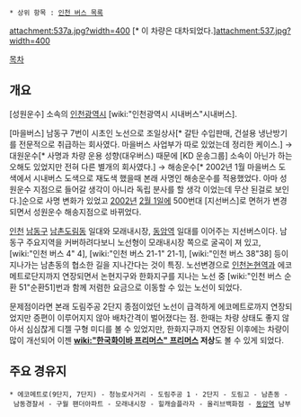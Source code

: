  * 상위 항목 : [[인천 버스 목록]]
attachment:537a.jpg?width=400
[* 이 차량은 대차되었다.]attachment:537.jpg?width=400

[[목차]]

== 개요 ==

[성원운수] 소속의 [[인천광역시]] [wiki:"인천광역시 시내버스"시내버스].

[마을버스] 남동구 7번이 시초인 노선으로 조일상사[* 갈탄 수입판매, 건설용 냉난방기를 전문적으로 취급하는 회사였다. 마을버스 사업부가 따로 있었는데 정리한 케이스.] → 대원운수[* 사명과 차량 운용 성향(대우버스) 때문에 [KD 운송그룹] 소속이 아닌가 하는 오해도 있었지만 전혀 다른 별개의 회사였다.] → 해송운수[* 2002년 1월 마을버스 도색에서 시내버스 도색으로 재도색 했을때 본래 사명인 해송운수를 적용했었다. 아마 성원운수 지점으로 들어갈 생각이 아니라 독립 분사를 할 생각 이었는데 무산 된걸로 보인다.]순으로 사명 변화가 있었고 [[2002년]] [[2월 1일]]에 500번대 [지선버스]로 면허가 변경되면서 성원운수 해송지점으로 바뀌었다.

[[인천광역시|인천]] [[남동구]] [[남촌도림동]] 일대와 모래내시장, [[동암역]] 일대를 이어주는 지선버스이다. 남동구 주요지역을 커버하려다보니 노선형이 모래내시장 쪽으로 굴곡이 져 있고, [wiki:"인천 버스 4" 4], [wiki:"인천 버스 21-1" 21-1], [wiki:"인천 버스 38"38] 등이 지나가는 남촌동의 협소한 길을 지나간다는 것이 특징. 노선변경으로 [[인천논현역]]과 에코메트로단지까지 연장되면서 논현지구와 한화지구를 지나는 노선 중 [wiki:"인천 버스 순환 51"순환51]번과 함께 저렴한 요금으로 이동할 수 있는 노선이 되었다.

문제점이라면 본래 도림주공 2단지 종점이었던 노선이 급격하게 에코메트로까지 연장되었지만 증편이 이루어지지 않아 배차간격이 벌어졌다는 점. 한때는 차량 상태도 좋지 않아서 심심찮게 디젤 구형 미디를 볼 수 있었지만, 한화지구까지 연장된 이후에는 차량이 많이 개선되어 이젠 '''[[wiki:"한국화이바 프리머스" 프리머스]] 저상'''도 볼 수 있게 되었다.

== 주요 경유지 ==
 * 에코메트로(9단지, 7단지) - 청능로사거리 - 도림주공 1 · 2단지 - 도림고 - 남촌동 - 남동경찰서 - 구월 팬더아파트 - 모래내시장 - 힐캐슬플라자 - 올리브백화점 - [[동암역]] 남부
